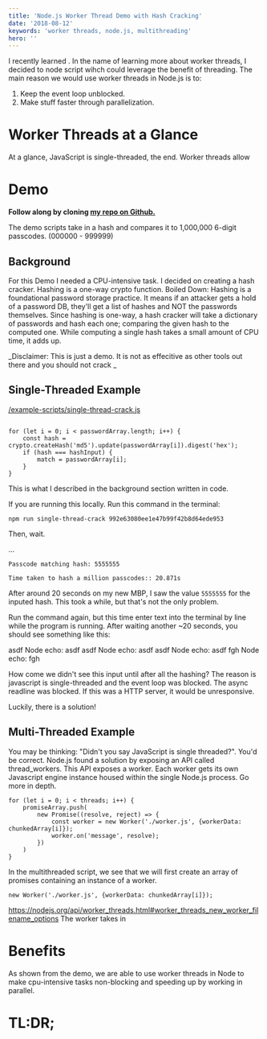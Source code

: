 ```yaml
---
title: 'Node.js Worker Thread Demo with Hash Cracking'
date: '2018-08-12'
keywords: 'worker threads, node.js, multithreading'
hero: ''
---
```


I recently learned . In the name of learning more about worker threads, I decided to node script wihch could leverage the benefit of threading.
The main reason we would use worker threads in Node.js is to:

1. Keep the event loop unblocked.
1. Make stuff faster through parallelization.

# Worker Threads at a Glance

At a glance, JavaScript is single-threaded, the end. Worker threads allow 



# Demo 

**Follow along by cloning [my repo on Github.](https://github.com/jjroush/worker-thread-hash-cracker)**

The demo scripts take in a hash and compares it to 1,000,000 6-digit passcodes. (000000 - 999999)

## Background 

For this Demo I needed a CPU-intensive task. I decided on creating a hash cracker. Hashing is a one-way crypto function. 
Boiled Down: Hashing is a foundational password storage practice. It means if an attacker gets a hold of a password DB, they'll get a list of hashes and NOT the passwords themselves.
Since hashing is one-way, a hash cracker will take a dictionary of passwords and hash each one; comparing the given hash to the computed one. While computing a single hash takes a small amount of CPU time, it adds up.

_Disclaimer: This is just a demo. It is not as effecitive as other tools out there and you should not crack _

## Single-Threaded Example
[/example-scripts/single-thread-crack.js](https://github.com/jjroush/worker-thread-hash-cracker/blob/master/example-scripts/single-thread-crack.js)
```

for (let i = 0; i < passwordArray.length; i++) {
    const hash = crypto.createHash('md5').update(passwordArray[i]).digest('hex');
    if (hash === hashInput) {
        match = passwordArray[i];
    }
} 
```
This is what I described in the background section written in code.

If you are running this locally. Run this command in the terminal:


`npm run single-thread-crack 992e63080ee1e47b99f42b8d64ede953`


Then, wait.

...

`Passcode matching hash: 5555555`

`Time taken to hash a million passcodes:: 20.871s`

After around 20 seconds on my new MBP, I saw the value `5555555` for the inputed hash. This took a while, but that's not the only problem.

Run the command again, but this time enter text into the terminal by line while the program is running. 
After waiting another ~20 seconds, you should see something like this: 

asdf
Node echo: asdf
asdf
Node echo: asdf
asdf
Node echo: asdf
fgh
Node echo: fgh

How come we didn't see this input until after all the hashing? The reason is javascript is single-threaded and the event loop was blocked. The async readline was blocked. If this was a HTTP server, it would be unresponsive. 

Luckily, there is a solution!

## Multi-Threaded Example

You may be thinking: "Didn't you say JavaScript is single threaded?". You'd be correct. Node.js found a solution by exposing an API called thread_workers. This API exposes a worker. Each worker gets its own Javascript engine instance housed within the single Node.js process. Go more in depth.

```
for (let i = 0; i < threads; i++) {
    promiseArray.push(
        new Promise((resolve, reject) => {            
            const worker = new Worker('./worker.js', {workerData: chunkedArray[i]});
            worker.on('message', resolve);
        })
    )
}
```

In the multithreaded script, we see that we will first create an array of promises containing an instance of a worker.

```
new Worker('./worker.js', {workerData: chunkedArray[i]});
```
https://nodejs.org/api/worker_threads.html#worker_threads_new_worker_filename_options
The worker takes in 
# Benefits

As shown from the demo, we are able to use worker threads in Node to make cpu-intensive tasks non-blocking and speeding up by working in parallel.



# TL:DR;
